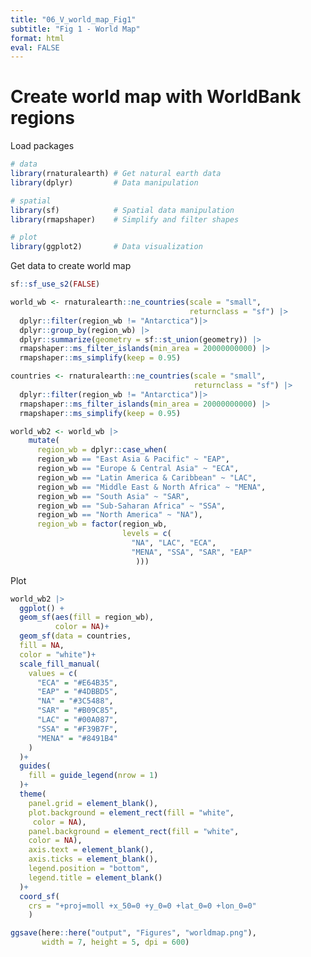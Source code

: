 ```yaml
---
title: "06_V_world_map_Fig1"
subtitle: "Fig 1 - World Map"
format: html
eval: FALSE
---
```


# Create world map with WorldBank regions

Load packages

```r
# data
library(rnaturalearth) # Get natural earth data
library(dplyr)         # Data manipulation

# spatial
library(sf)            # Spatial data manipulation
library(rmapshaper)    # Simplify and filter shapes

# plot
library(ggplot2)       # Data visualization
```

Get data to create world map

```r
sf::sf_use_s2(FALSE)

world_wb <- rnaturalearth::ne_countries(scale = "small",
                                        returnclass = "sf") |>
  dplyr::filter(region_wb != "Antarctica")|>
  dplyr::group_by(region_wb) |>
  dplyr::summarize(geometry = sf::st_union(geometry)) |>
  rmapshaper::ms_filter_islands(min_area = 20000000000) |>
  rmapshaper::ms_simplify(keep = 0.95)

countries <- rnaturalearth::ne_countries(scale = "small",
                                         returnclass = "sf") |>
  dplyr::filter(region_wb != "Antarctica")|>
  rmapshaper::ms_filter_islands(min_area = 20000000000) |>
  rmapshaper::ms_simplify(keep = 0.95)

world_wb2 <- world_wb |>
    mutate(
      region_wb = dplyr::case_when(
      region_wb == "East Asia & Pacific" ~ "EAP",
      region_wb == "Europe & Central Asia" ~ "ECA",
      region_wb == "Latin America & Caribbean" ~ "LAC",
      region_wb == "Middle East & North Africa" ~ "MENA",
      region_wb == "South Asia" ~ "SAR",
      region_wb == "Sub-Saharan Africa" ~ "SSA",
      region_wb == "North America" ~ "NA"),
      region_wb = factor(region_wb,
                         levels = c(
                           "NA", "LAC", "ECA",
                           "MENA", "SSA", "SAR", "EAP"
                            )))
```

Plot

```r
world_wb2 |> 
  ggplot() +
  geom_sf(aes(fill = region_wb),
          color = NA)+
  geom_sf(data = countries,
  fill = NA,
  color = "white")+
  scale_fill_manual(
    values = c(
      "ECA" = "#E64B35",
      "EAP" = "#4DBBD5",
      "NA" = "#3C5488",
      "SAR" = "#B09C85",
      "LAC" = "#00A087",
      "SSA" = "#F39B7F",
      "MENA" = "#8491B4"
    )
  )+
  guides(
    fill = guide_legend(nrow = 1)
  )+
  theme(
    panel.grid = element_blank(),
    plot.background = element_rect(fill = "white",
     color = NA),
    panel.background = element_rect(fill = "white",
    color = NA),
    axis.text = element_blank(),
    axis.ticks = element_blank(),
    legend.position = "bottom",
    legend.title = element_blank()
  )+
  coord_sf(
    crs = "+proj=moll +x_50=0 +y_0=0 +lat_0=0 +lon_0=0"
    )

ggsave(here::here("output", "Figures", "worldmap.png"),
       width = 7, height = 5, dpi = 600)
```
